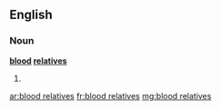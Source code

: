 ==English==

===Noun===
'''[[blood]] [[relative]]s'''

# {{plural of|[[blood relative]]}}

[[ar:blood relatives]]
[[fr:blood relatives]]
[[mg:blood relatives]]